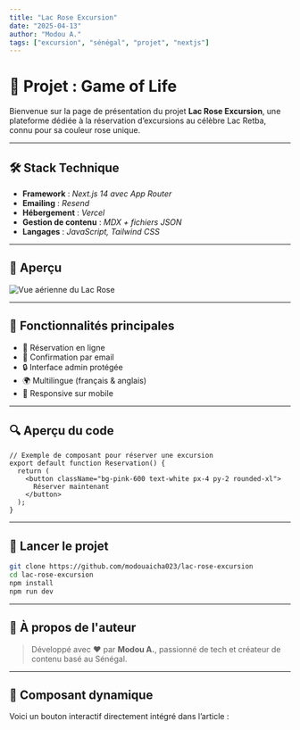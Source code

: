 ```yaml
---
title: "Lac Rose Excursion"
date: "2025-04-13"
author: "Modou A."
tags: ["excursion", "sénégal", "projet", "nextjs"]
---
```



# 🌅 Projet : Game of Life
Bienvenue sur la page de présentation du projet **Lac Rose Excursion**, une plateforme dédiée à la réservation d’excursions au célèbre Lac Retba, connu pour sa couleur rose unique.

---

## 🛠️ Stack Technique

- **Framework** : _Next.js 14 avec App Router_
- **Emailing** : _Resend_
- **Hébergement** : _Vercel_
- **Gestion de contenu** : _MDX + fichiers JSON_
- **Langages** : _JavaScript, Tailwind CSS_

---

## 📸 Aperçu

<Image
  src="/projects/lac-rose-excursion.png"
  alt="Vue aérienne du Lac Rose"
  width={800}
  height={400}
/>

---

## 🧩 Fonctionnalités principales

- 📅 Réservation en ligne
- 📧 Confirmation par email
- 🔒 Interface admin protégée
- 🌍 Multilingue (français & anglais)
- 📱 Responsive sur mobile

---

## 🔍 Aperçu du code

```tsx
// Exemple de composant pour réserver une excursion
export default function Reservation() {
  return (
    <button className="bg-pink-600 text-white px-4 py-2 rounded-xl">
      Réserver maintenant
    </button>
  );
}
```

---

## 🚀 Lancer le projet

```bash
git clone https://github.com/modouaicha023/lac-rose-excursion
cd lac-rose-excursion
npm install
npm run dev
```

---

## 📌 À propos de l'auteur

> Développé avec ❤️ par **Modou A.**, passionné de tech et créateur de contenu basé au Sénégal.

---

## 🧪 Composant dynamique

Voici un bouton interactif directement intégré dans l’article :